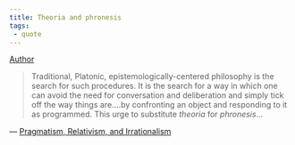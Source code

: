 ```yaml
---
title: Theoria and phronesis
tags:
 - quote
---
```


[Author](/docs/phil/people/Richard Rorty.html)

> Traditional, Platonic, epistemologically-centered philosophy is the search for such procedures. It is the search for a way in which one can avoid the need for conversation and deliberation and simply tick off the way things are....by confronting an object and responding to it as programmed. This urge to substitute *theoria* for *phronesis*...

 — [Pragmatism, Relativism, and Irrationalism](/docs/phil/works/Pragmatism, Relativism, and Irrationalism.html)